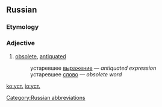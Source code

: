 ==Russian==

===Etymology===
{{abbreviation of|устаре́вший|lang=ru}}

===Adjective===
{{ru-adj|уст.}}

# [[obsolete]], [[antiquated]]
#:устаревшее [[выражение]] — ''antiquated expression''
#:устаревшее [[слово]] — ''obsolete word''

[[Category:Russian abbreviations]]

[[ko:уст.]]
[[io:уст.]]
